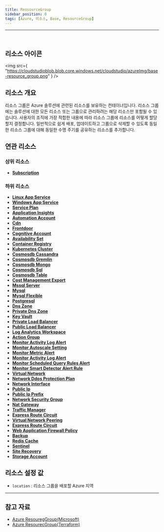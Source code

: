 ```yaml
---
title: ReosourceGroup
sidebar_position: 0
tags: [Azure, 리소스, Base, ResourceGroup]
---
```




<hr />
<br />


## 리소스 아이콘

<img
    src={
        "https://cloudstudioblob.blob.core.windows.net/cloudstudio/azureImg/base-resource_group.png"
    }
/>

## 리소스 개요

리소스 그룹은 Azure 솔루션에 관련된 리소스를 보유하는 컨테이너입니다.
리소스 그룹에는 솔루션에 대한 모든 리소스 또는 그룹으로 관리하려는 해당 리소스만 포함될 수 있습니다.
사용자의 조직에 가장 적합한 내용에 따라 리소스 그룹에 리소스를 어떻게 할당할지 결정합니다.
일반적으로 쉽게 배포, 업데이트하고 그룹으로 삭제할 수 있도록 동일한 리소스 그룹에 대해 동일한 수명 주기를 공유하는 리소스를 추가합니다.

## 연관 리소스

### 상위 리소스

-   [**Subscription**](https://docs.cstudio.app/docs/resource/azure/Base/Subscription)

### 하위 리소스

-   [**Linux App Service**](https://docs.cstudio.app/docs/resource/azure/AppService/LinuxAppService)
-   [**Windows App Service**](https://docs.cstudio.app/docs/resource/azure/AppService/WindowsAppService)
-   [**Service Plan**](https://docs.cstudio.app/docs/resource/azure/AppService/ServicePlan)
-   [**Application Insights**](https://docs.cstudio.app/docs/resource/azure/ApplicationInsights/)
-   [**Automation Account**](https://docs.cstudio.app/docs/resource/azure/Automation/AutomationAccount)
-   [**Cdn**](https://docs.cstudio.app/docs/resource/azure/Cdn/)
-   [**Frontdoor**](https://docs.cstudio.app/docs/resource/azure/FrontDoor)
-   [**Cognitive Account**](https://docs.cstudio.app/docs/resource/azure/CognitiveServices/CognitiveAccount)
-   [**Availability Set**](https://docs.cstudio.app/docs/resource/azure/Compute/Availabilityset)
-   [**Container Registry**](https://docs.cstudio.app/docs/resource/azure/Container/ContainerRegistry)
-   [**Kubernetes Cluster**](https://docs.cstudio.app/docs/resource/azure/Container/KubernetesCluster)
-   [**Cosmosdb Cassandra**](https://docs.cstudio.app/docs/resource/azure/Cosmosdb/CosmosdbCassandra)
-   [**Cosmosdb Gremlin**](https://docs.cstudio.app/docs/resource/azure/Cosmosdb/CosmosdbGremlin)
-   [**Cosmosdb Mongo**](https://docs.cstudio.app/docs/resource/azure/Cosmosdb/CosmosdbMongo)
-   [**Cosmosdb Sql**](https://docs.cstudio.app/docs/resource/azure/Cosmosdb/CosmosdbSql)
-   [**Cosmosdb Table**](https://docs.cstudio.app/docs/resource/azure/Cosmosdb/CosmosdbTable)
-   [**Cost Management Export**](https://docs.cstudio.app/docs/resource/azure/CostManagement/CostManagementExport)
-   [**Mssql Server**](https://docs.cstudio.app/docs/resource/azure/Database/MssqlServer)
-   [**Mysql**](https://docs.cstudio.app/docs/resource/azure/Database/Mysql)
-   [**Mysql Flexible**](https://docs.cstudio.app/docs/resource/azure/Database/MysqlFlexible)
-   [**Postgresql**](https://docs.cstudio.app/docs/resource/azure/Database/Postgresql)
-   [**Dns Zone**](https://docs.cstudio.app/docs/resource/azure/Dns/DnsZone)
-   [**Private Dns Zone**](https://docs.cstudio.app/docs/resource/azure/Dns/PrivateDnsZone)
-   [**Key Vault**](https://docs.cstudio.app/docs/resource/azure/KeyVault/)
-   [**Private Load Balancer**](https://docs.cstudio.app/docs/resource/azure/LoadBalancer/PrivateLoadBalancer)
-   [**Public Load Balancer**](https://docs.cstudio.app/docs/resource/azure/PublicLoadBalancer)
-   [**Log Analytics Workspace**](https://docs.cstudio.app/docs/resource/azure/LogAnalytics/LogAnalyticsWorkspace)
-   [**Action Group**](https://docs.cstudio.app/docs/resource/azure/Monitor/ActionGroup)
-   [**Monitor Activity Log Alert**](https://docs.cstudio.app/docs/resource/azure/Monitor/MonitorActivityLogAlert)
-   [**Monitor Autoscale Setting**](https://docs.cstudio.app/docs/resource/azure/Monitor/MonitorAutoscaleSetting)
-   [**Monitor Metric Alert**](https://docs.cstudio.app/docs/resource/azure/Monitor/MonitorMetricAlert)
-   [**Monitor Activity Log Alert**](https://docs.cstudio.app/docs/resource/azure/Monitor/MonitorActivityLogAlert)
-   [**Monitor Scheduled Query Rules Alert**](https://docs.cstudio.app/docs/resource/azure/Monitor/MonitorScheduledQueryRulesAlert)
-   [**Monitor Smart Detector Alert Rule**](https://docs.cstudio.app/docs/resource/azure/Monitor/MonitorSmartDetectorAlertRule)
-   [**Virtual Network**](https://docs.cstudio.app/docs/resource/azure/Network/VirtualNetwork)
-   [**Network Ddos Protection Plan**](https://docs.cstudio.app/docs/resource/azure/Network/NetworkDdosProtectionPlan)
-   [**Network Interface**](https://docs.cstudio.app/docs/resource/azure/Network/NetworkInterface)
-   [**Public Ip**](https://docs.cstudio.app/docs/resource/azure/Network/PublicIp)
-   [**Public Ip Prefix**](https://docs.cstudio.app/docs/resource/azure/Network/PublicIpPrefix)
-   [**Network Security Group**](https://docs.cstudio.app/docs/resource/azure/Network/NetworkSecurityGroup)
-   [**Nat Gateway**](https://docs.cstudio.app/docs/resource/azure/Network/NatGateway)
-   [**Traffic Manager**](https://docs.cstudio.app/docs/resource/azure//Network/TrafficManager)
-   [**Express Route Circuit**](https://docs.cstudio.app/docs/resource/azure/Network/ExpressRouteCircuit)
-   [**Virtual Network Peering**](https://docs.cstudio.app/docs/resource/azure/Network/VirtualNetworkPeering)
-   [**Express Route Circuit**](https://docs.cstudio.app/docs/resource/azure/Network/ExpressRouteCircuit)
-   [**Web Application Firewall Policy**](https://docs.cstudio.app/docs/resource/azure/Network/WebApplicationFirewallPolicy)
-   [**Backup**](https://docs.cstudio.app/docs/resource/azure/RecoveryServices/Backup)
-   [**Redis Cache**](https://docs.cstudio.app/docs/resource/azure/RedisCache/)
-   [**Sentinel**](https://docs.cstudio.app/docs/resource/azure/Sentinel/)
-   [**Site Recovery**](https://docs.cstudio.app/docs/resource/azure/RecoveryServices/SiteRecovery)
-   [**Storage Account**](https://docs.cstudio.app/docs/resource/azure/Storage/StorageAccount)

## 리소스 설정 값

-   `location` : 리소스 그룹을 배포할 Azure 지역

---

## 참고 자료

-   [Azure ResouregGroup(Microsoft)](https://learn.microsoft.com/ko-kr/azure/automation/overview)
-   [Azure ResourecGroup(Terraform)](https://registry.terraform.io/providers/hashicorp/azurerm/latest/docs/resources/resource_group)
